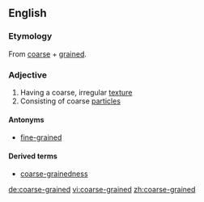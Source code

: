 ==English==

===Etymology===
From [[coarse]] + [[grained]].

===Adjective===
{{en-adj}}

# Having a coarse, irregular [[texture]]
# Consisting of coarse [[particle]]s

====Antonyms====
*[[fine-grained]]

====Derived terms====
*[[coarse-grainedness]]

[[de:coarse-grained]]
[[vi:coarse-grained]]
[[zh:coarse-grained]]